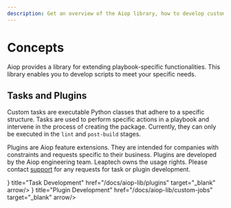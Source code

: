 ```yaml
---
description: Get an overview of the Aiop library, how to develop custom scripts, and plugins.
---
```


# Concepts

Aiop provides a library for extending playbook-specific functionalities. This library enables you to develop scripts to meet your specific needs.

## Tasks and Plugins

Custom tasks are executable Python classes that adhere to a specific structure. Tasks are used to perform specific actions in a playbook and intervene in the process of creating the package. Currently, they can only be executed in the `lint` and `post-build` stages.

Plugins are Aiop feature extensions. They are intended for companies with constraints and requests specific to their business. Plugins are developed by the Aiop engineering team. Leaptech owns the usage rights. Please contact [support](mailto:support@aiop.io) for any requests for task or plugin development.

<Cards num={2}>
  <Card icon={<FileCode2 size="24" />} title="Task Development" href="/docs/aiop-lib/plugins" target="_blank" arrow/>
  <Card icon={<Blocks size="24" />} title="Plugin Development" href="/docs/aiop-lib/custom-jobs" target="_blank" arrow/>
</Cards>